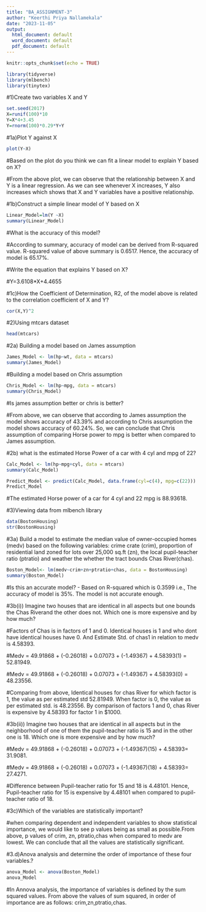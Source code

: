 ---
title: "BA_ASSIGNMENT-3"
author: "Keerthi Priya Nallamekala"
date: "2023-11-05"
output:
  html_document: default
  word_document: default
  pdf_document: default
---

```{r setup, include=FALSE}
knitr::opts_chunk$set(echo = TRUE)
```

```{r}
library(tidyverse)
library(mlbench)
library(tinytex)
```

#1)Create two variables X and Y

```{r}
set.seed(2017)
X=runif(100)*10
Y=X*4+3.45
Y=rnorm(100)*0.29*Y+Y
```

#1a)Plot Y against X

```{r}
plot(Y~X)
```

#Based on the plot do you think we can fit a linear model to explain Y based on X?

#From the above plot, we can observe that the relationship between X and Y is a linear regression. As we can see whenever X increases, Y also increases which shows that X and Y variables have a positive relationship.


#1b)Construct a simple linear model of Y based on X
```{r}

Linear_Model=lm(Y ~X)
summary(Linear_Model)
```
#What is the accuracy of this model?

#According to summary, accuracy of model can be derived from R-squared value. R-squared value of above summary is 0.6517. Hence, the accuracy of model is 65.17%.

#Write the equation that explains Y based on X?

#Y=3.6108*X+4.4655


#1c)How the Coefficient of Determination, R2, of the model above is related to the correlation coefficient of X and Y?
```{r}
cor(X,Y)^2
```

#2)Using mtcars dataset
```{r}
head(mtcars)
```
#2a) Building a model based on James assumption
```{r}
James_Model <- lm(hp~wt, data = mtcars)
summary(James_Model)
```

#Building a model based on Chris assumption
```{r}
Chris_Model <- lm(hp~mpg, data = mtcars)
summary(Chris_Model)
```

#Is james assumption better or chris is better?

#From above, we can observe that according to James assumption the model shows accuracy of 43.39% and according to Chris assumption the model shows accuracy of 60.24%. So, we can conclude that Chris assumption of comparing Horse power to mpg is better when compared to James assumption.


#2b) what is the estimated Horse Power of a car with 4 cyl and mpg of 22?
```{r}
Calc_Model <- lm(hp~mpg+cyl, data = mtcars)
summary(Calc_Model)

Predict_Model <- predict(Calc_Model, data.frame(cyl=c(4), mpg=c(22)))
Predict_Model
```
#The estimated Horse power of a car for 4 cyl and 22 mpg is 88.93618.

#3)Viewing data from mlbench library
```{r}
data(BostonHousing)
str(BostonHousing)
```

#3a) Build a model to estimate the median value of owner-occupied homes (medv) based on the following variables: crime crate (crim), proportion of residential land zoned for lots over 25,000 sq.ft (zn), the local pupil-teacher ratio (ptratio) and weather the whether the tract bounds Chas River(chas). 

```{r}
Boston_Model<- lm(medv~crim+zn+ptratio+chas, data = BostonHousing)
summary(Boston_Model)
```
#Is this an accurate model? - Based on R-squared which is 0.3599 i.e., The accuracy of model is 35%. The model is not accurate enough.


#3b(i)) Imagine two houses that are identical in all aspects but one bounds the Chas Riverand the other does not. Which one is more expensive and by how much?

#Factors of Chas is in factors of 1 and 0. Identical houses is 1 and who dont have identical houses have 0. And Estimate Std. of chas1 in relation to medv is 4.58393.

#Medv = 49.91868 + (-0.26018) + 0.07073 + (-1.49367) + 4.58393(1) =   52.81949.

#Medv = 49.91868 + (-0.26018) + 0.07073 + (-1.49367) + 4.58393(0) =  48.23556.

#Comparing from above, Identical houses for chas River for which factor is 1, the value as per estimated std 52.81949. When factor is 0, the value as per estimated std. is 48.23556. By comparison of factors 1 and 0, chas River is expensive by 4.58393  for factor 1 in $1000.


#3b(ii)) Imagine two houses that are identical in all aspects but in the neighborhood of one of them the pupil-teacher ratio is 15 and in the other one is 18. Which one is more expensive and by how much?

#Medv = 49.91868 + (-0.26018) + 0.07073 + (-1.49367)(15) + 4.58393= 31.9081.

#Medv = 49.91868 + (-0.26018) + 0.07073 + (-1.49367)(18) + 4.58393= 27.4271.

#Difference between Pupil-teacher ratio for 15 and 18 is 4.48101. Hence, Pupil-teacher ratio for 15 is expensive by 4.48101 when compared to pupil-teacher ratio of 18.

#3c)Which of the variables are statistically important?

#when comparing dependent and independent variables to show statistical importance, we would like to see p values being as small as possible.From above, p values of crim, zn, ptratio,chas when compared to medv are lowest. We can conclude that all the values are statistically significant.


#3.d)Anova analysis and determine the order of importance of these four variables.?

```{r}
anova_Model <- anova(Boston_Model)
anova_Model
```

#In Annova analysis, the importance of variables is defined by the sum squared values. From above the values of sum squared, in order of importance are as follows: crim,zn,ptratio,chas.
